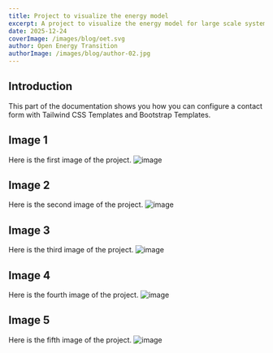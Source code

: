 ```yaml
---
title: Project to visualize the energy model
excerpt: A project to visualize the energy model for large scale systems using cutting edge technologies.
date: 2025-12-24
coverImage: /images/blog/oet.svg
author: Open Energy Transition
authorImage: /images/blog/author-02.jpg
---
```


## Introduction

This part of the documentation shows you how you can configure a contact form with Tailwind CSS Templates and Bootstrap Templates.

## Image 1
Here is the first image of the project.
![image](/images/blog/oet-project-1.png)

## Image 2
Here is the second image of the project.
![image](/images/blog/oet-project-4.png)

## Image 3
Here is the third image of the project.
![image](/images/blog/oet-project-2.png)

## Image 4
Here is the fourth image of the project.
![image](/images/blog/oet-project-5.png)

## Image 5
Here is the fifth image of the project.
![image](/images/blog/oet-project-3.png)
